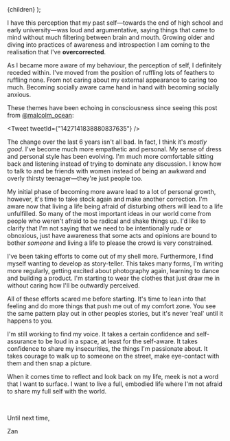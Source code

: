 


  <ReferenceProvider value={meta.id}>
    <Layout meta={meta}>
      <References references={references} />
      {children}
    </Layout>
  </ReferenceProvider>
);

I have this perception that my past self—towards the end of high school and early university—was loud and argumentative, saying things that came to mind without much filtering between brain and mouth.
Growing older and diving into practices of awareness and introspection I am coming to the realisation that I've __overcorrected__.

As I became more aware of my behaviour, the perception of self, I definitely receded within. I've moved from the position of ruffling lots of feathers to ruffling none.
From not caring about my external appearance to caring too much.
Becoming socially aware came hand in hand with becoming socially anxious.

These themes have been echoing in consciousness since seeing this post from [@malcolm_ocean](https://twitter.com/Malcolm_Ocean):

<Tweet tweetId={"1427141838880837635"} />

The change over the last 6 years isn't all bad. In fact, I think it's *mostly good*. I've become much more empathetic and personal.
My sense of dress and personal style has been evolving.
I'm much more comfortable sitting back and listening instead of trying to dominate any discussion.
I know how to talk to and be friends with women instead of being an awkward and overly thirsty teenager—they're just people too.

My initial phase of becoming more aware lead to a lot of personal growth, however, it's time to take stock again and make another correction.
I'm aware now that living a life being afraid of disturbing others will lead to a life unfulfilled.
So many of the most important ideas in our world come from people who weren't afraid to be radical and shake things up.
I'd like to clarify that I'm not saying that we need to be intentionally rude or obnoxious, just have  awareness that some acts and opinions
are bound to bother *someone* and living a life to please the crowd is very constrained.

I've been taking efforts to come out of my shell more. Furthermore, I find myself wanting to develop as story-teller.
This takes many forms, I'm writing more regularly, getting excited about photography again, learning to dance and building a product.
I'm starting to wear the clothes that just draw me in without caring how I'll be outwardly perceived.

All of these efforts scared me before starting.
It's time to lean into that feeling and do more things that push me out of my comfort zone.
You see the same pattern play out in other peoples stories, but it's never 'real' until it happens to you.

I'm still working to find my voice. It takes a certain confidence and self-assurance to be loud in a space, at least for the self-aware.
It takes confidence to share my insecurities, the things I'm passionate about.
It takes courage to walk up to someone on the street, make eye-contact with them and then snap a picture.

When it comes time to reflect and look back on my life, meek is not a word that I want to surface.
I want to live a full, embodied life where I'm not afraid to share my full self with the world.


<br />

Until next time,

Zan
